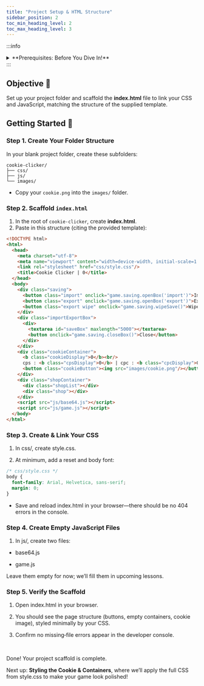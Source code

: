 ---
title: "Project Setup & HTML Structure"
sidebar_position: 2
toc_min_heading_level: 2
toc_max_heading_level: 3
---

:::info
<details style={{border:'none'}}>
  <summary>**Prerequisites: Before You Dive In!**</summary>

  - A code editor (e.g., VS Code, Sublime, Atom).  
  - A modern browser (Chrome, Firefox, Edge).  
  - A blank project folder where you’ll build your Cookie Clicker from scratch.  
  - A cookie image file saved as `images/cookie.png`.  
</details>
:::

## Objective 🧐

Set up your project folder and scaffold the **index.html** file to link your CSS and JavaScript, matching the structure of the supplied template.

## Getting Started 🚩

### Step 1. Create Your Folder Structure

In your blank project folder, create these subfolders:

```
cookie-clicker/
├── css/
├── js/
└── images/
```

- Copy your `cookie.png` into the `images/` folder.

### Step 2. Scaffold `index.html`

1. In the root of `cookie-clicker`, create **index.html**.  
2. Paste in this structure (citing the provided template):

```html
<!DOCTYPE html>
<html>
  <head>
    <meta charset="utf-8">
    <meta name="viewport" content="width=device-width, initial-scale=1.0">
    <link rel="stylesheet" href="css/style.css"/>
    <title>Cookie Clicker | 0</title>
  </head>
  <body>
    <div class="saving">
      <button class="import" onclick="game.saving.openBox('import')">Import</button>
      <button class="export" onclick="game.saving.openBox('export')">Export</button>
      <button class="export wipe" onclick="game.saving.wipeSave()">Wipe Save</button>
    </div>
    <div class="importExportBox">
      <div>
        <textarea id="saveBox" maxlength="5000"></textarea>
        <button onclick="game.saving.closeBox()">Close</button>
      </div>
    </div>
    <div class="cookieContainer">
      <b class="cookieDisplay">0</b><br/>
      cps : <b class="cpsDisplay">0</b> | cpc : <b class="cpcDisplay">0</b>
      <button class="cookieButton"><img src="images/cookie.png"/></button>
    </div>
    <div class="shopContainer">
      <div class="shopList"></div>
      <div class="shop"></div>
    </div>
    <script src="js/base64.js"></script>
    <script src="js/game.js"></script>
  </body>
</html>
```

### Step 3. Create & Link Your CSS

1. In css/, create style.css.

2. At minimum, add a reset and body font:

```css
/* css/style.css */
body {
  font-family: Arial, Helvetica, sans-serif;
  margin: 0;
}
```
- Save and reload index.html in your browser—there should be no 404 errors in the console.

### Step 4. Create Empty JavaScript Files

1. In js/, create two files:

- base64.js

- game.js

Leave them empty for now; we’ll fill them in upcoming lessons.

### Step 5. Verify the Scaffold

1. Open index.html in your browser.

2. You should see the page structure (buttons, empty containers, cookie image), styled minimally by your CSS.

3. Confirm no missing‐file errors appear in the developer console.

<br />

Done! Your project scaffold is complete.

Next up: **Styling the Cookie & Containers**, where we’ll apply the full CSS from style.css
to make your game look polished!